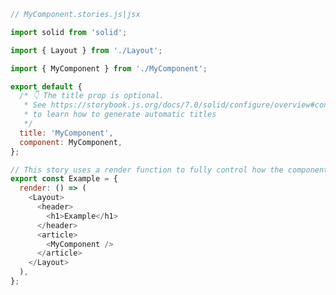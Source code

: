 ```js
// MyComponent.stories.js|jsx

import solid from 'solid';

import { Layout } from './Layout';

import { MyComponent } from './MyComponent';

export default {
  /* 👇 The title prop is optional.
   * See https://storybook.js.org/docs/7.0/solid/configure/overview#configure-story-loading
   * to learn how to generate automatic titles
   */
  title: 'MyComponent',
  component: MyComponent,
};

// This story uses a render function to fully control how the component renders.
export const Example = {
  render: () => (
    <Layout>
      <header>
        <h1>Example</h1>
      </header>
      <article>
        <MyComponent />
      </article>
    </Layout>
  ),
};
```
